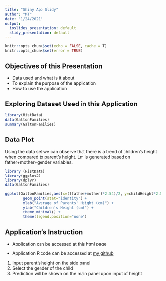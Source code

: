 ```yaml
---
title: "Shiny App Slidy"
author: "MT"
date: "1/24/2021"
output:
  ioslides_presentation: default
  slidy_presentation: default
---
```


```r
knitr::opts_chunk$set(echo = FALSE, cache = T)
knitr::opts_chunk$set(error = TRUE)
```

## Objectives of this Presentation
- Data used and what is it about
- To explain the purpose of the application
- How to use the application

## Exploring Dataset Used in this Application

```r
library(HistData)
data(GaltonFamilies)
summary(GaltonFamilies)
```

## Data Plot
Using the data set we can observe that there is a trend of children's height when compared to parent's height. Lm is generated based on father+mother+gender variables.

```r
library (HistData)
library(ggplot2)
library(dplyr)
data(GaltonFamilies)

ggplot(GaltonFamilies,aes(x=((father+mother)*2.54)/2, y=childHeight*2.54, color=as.factor(gender))) +
        geom_point(stat="identity") + 
        xlab("Average of Parents' Height (cm)") + 
        ylab("Children's Height (cm)") + 
        theme_minimal() +
        theme(legend.position="none")

```

## Application's Instruction
- Application can be accessed at this [html page](https://merveet.shinyapps.io/shinyapp/)

- Application R code can be accessed at [my github](https://github.com/meRveet/DevelopingApps/tree/gh-pages/ShinyApp)

1) Input parent's height on the side panel
2) Select the gender of the child
3) Prediction will be shown on the main panel upon input of height

